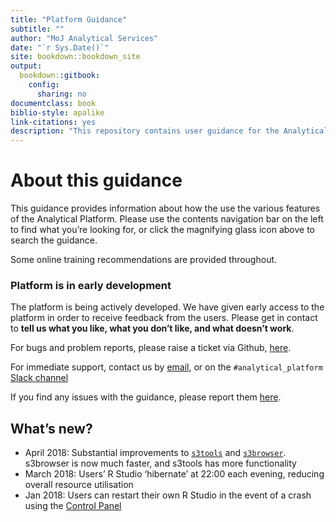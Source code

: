 ```yaml
---
title: "Platform Guidance"
subtitle: ""
author: "MoJ Analytical Services"
date: "`r Sys.Date()`"
site: bookdown::bookdown_site
output:
  bookdown::gitbook:
    config:
      sharing: no
documentclass: book
biblio-style: apalike
link-citations: yes
description: "This repository contains user guidance for the Analytical Platform."
---
```



# About this guidance {-}

This guidance provides information about how the use the various features of the Analytical Platform.  Please use the contents navigation bar on the left to find what you're looking for, or click the magnifying glass icon above to search the guidance.

Some online training recommendations are provided throughout.

### Platform is in early development {-}
The platform is being actively developed. We have given early access to the platform in order to receive feedback from the users. Please get in contact to **tell us what you like, what you don’t like, and what doesn’t work**.  

For bugs and problem reports, please raise a ticket via Github, [here](https://github.com/ministryofjustice/analytics-platform/issues).

For immediate support, contact us by [email](mailto:robin.linacre@digital.justice.gov.uk), or on the `#analytical_platform` [Slack channel](https://asdslack.slack.com/messages/anaytical_platform/)

If you find any issues with the guidance, please report them [here](https://github.com/moj-analytical-services/platform_user_guidance/issues).

## What's new?

- April 2018:  Substantial improvements to [`s3tools`](github.com/moj-analytical-services/s3tools) and [`s3browser`](github.com/moj-analytical-services/s3tools).  s3browser is now much faster, and s3tools has more functionality
- March 2018:  Users' R Studio 'hibernate' at 22:00 each evening, reducing overall resource utilisation
- Jan 2018:  Users can restart their own R Studio in the event of a crash using the [Control Panel](http://cpanel-master.services.alpha.mojanalytics.xyz/)
